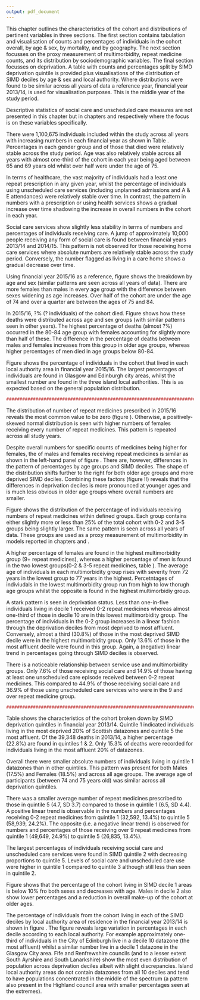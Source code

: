 ```yaml
---
output: pdf_document
---
```


\chapter{Results - Descriptive statistics}\label{ch:results-1}
\thispagestyle{empty}

This chapter outlines the characteristics of the cohort and distributions of pertinent variables in three sections. The first section contains tabulation and visualisation of counts and percentages of individuals in the cohort overall, by age & sex, by mortality, and by geography.  The next section focusses on the proxy measurement of multimorbidity, repeat medicine counts, and its distribution by sociodemographic variables. The final section focusses on deprivation. A table with counts and percentages split by SIMD deprivation quintile is provided plus visualisations of the distribution of SIMD deciles by age & sex and local authority. Where distributions were found to be similar across all years of data a reference year, financial year 2013/14, is used for visualisation purposes. This is the middle year of the study period. 

Descriptive statistics of social care and unscheduled care measures are not presented in this chapter but in chapters \ref{ch:res2} and \ref{ch:res-3} respectively where the focus is on these variables specifically. 

\section{Age, sex, mortality, and geography}\label{sec:results1-descr}

\subsection{Participants}\label{subsec:results1-particp}

\begin{table}[h]
\centering
\resizebox{\textwidth}{!}{%
\begin{threeparttable}
\begin{tabular}{@{}llrrrrr@{}}
\toprule
\textbf{Variable} & \textbf{Value} & \textbf{2011/12} & \textbf{2012/13} & \textbf{2013/14} & \textbf{2014/15} & \textbf{2015/16} \\ \midrule
\textbf{N in cohort} &  & 870896 & 895100 & 908295 & 920639 & 924325 \\
\textbf{N died} &  & 35870 (4.1) & 41701 (4.7) & 39348 (4.3) & 42365 (4.6) & 37992 (4.1) \\
\textbf{Sex} & Male & 382585 (43.9) & 395922 (44.2) & 404480 (44.5) & 412115 (44.8) & 415953 (45.0) \\
\textbf{} & Female & 488311 (56.1) & 499178 (55.8) & 503815 (55.5) & 508524 (55.2) & 508372 (55.0) \\
\textbf{Age (years)} & Mean (SD) & 74.8 (7.4) & 74.7 (7.4) & 74.7 (7.4) & 74.7 (7.4) & 74.7 (7.4) \\
\textbf{Age group (years)} & 65-69 & 256761 (29.5) & 269042 (30.1) & 274946 (30.3) & 278705 (30.3) & 282554 (30.6) \\
\textbf{} & 70-74 & 206129 (23.7) & 208829 (23.3) & 211466 (23.3) & 214387 (23.3) & 215897 (23.4) \\
\textbf{} & 75-79 & 170452 (19.6) & 173474 (19.4) & 175400 (19.3) & 176745 (19.2) & 175279 (19.0) \\
\textbf{} & 80-84 & 124677 (14.3) & 127606 (14.3) & 128500 (14.1) & 130151 (14.1) & 130131 (14.1) \\
\textbf{} & 85-89 & 73698 (8.5) & 74937 (8.4) & 75990 (8.4) & 77619 (8.4) & 77699 (8.4) \\
\textbf{} & 90-94 & 30732 (3.5) & 32711 (3.7) & 33710 (3.7) & 34150 (3.7) & 33432 (3.6) \\
\textbf{} & 95 plus & 8447 (1.0) & 8501 (0.9) & 8283 (0.9) & 8882 (1.0) & 9333 (1.0) \\
\textbf{N with  \textgreater{}=1 repeat medicine} &  & 775627 (89.1) & 795495 (88.9) & 807924 (88.9) & 818667 (88.9) & 821813 (88.9) \\
\textbf{Receiving social care} &  & 89769 (10.3) & 99111 (11.1) & 98361 (10.8) & 125619 (13.6) & 125367 (13.6) \\
\textbf{Receiving home care} &  & 41642 (4.8) & 42149 (4.7) & 42746 (4.7) & 42232 (4.6) & 41172 (4.5) \\
\textbf{Resident in care home} &  & 36513 (4.4) & 33292 (4.0) & 31397 (3.7) & 29089 (3.3) & 28136 (3.2) \\
\textbf{\textgreater{}= 1 USC episode} &  & 259137 (29.8) & 272574 (30.5) & 270872 (29.8) & 289504 (31.4) & 285013 (30.8) \\
\textbf{\textgreater{}=1 hospital admission} &  & 133153 (15.3) & 141868 (15.8) & 141745 (15.6) & 147757 (16.0) & 145741 (15.8) \\
\textbf{\textgreater{}=1 A \& E attendance} &  & 172747 (19.8) & 181728 (20.3) & 184100 (20.3) & 190563 (20.7) & 185736 (20.1) \\ \bottomrule
\end{tabular}%
\begin{tablenotes}
\item All values n(\%) unless otherwise stated 
\item \emph{Column}-wise percentages within grouped variables
\end{tablenotes}
\end{threeparttable}%
}
\caption{Characteristics of study population}
\label{tab:results1-cohorttab}
\end{table}

There were 1,100,675 individuals included within the study across all years with increasing numbers in each financial year as shown in Table \ref{tab:results1-cohorttab}.  Percentages in each gender group and of those that died were relatively stable across the study period. Age was also relatively stable across all years with almost one-third of the cohort in each year being aged between 65 and 69 years old whilst over half were under the age of 75. 

In terms of healthcare, the vast majority of individuals had a least one repeat prescription in any given year, whilst the percentage of individuals using unscheduled care services (including unplanned admissions and A & E attendances) were relatively stable over time. In contrast, the pattern in \emph{absoloute} numbers with a prescription or using health services shows a gradual increase over time shadowing the increase in overall numbers in the cohort in each year.  

Social care services show slightly less stability in terms of numbers and percentages of individuals receiving care. A jump of approximately 10,000 people receiving any form of social care is found between financial years 2013/14 and 2014/15. This pattern is not observed for those receiving home care services where absolute numbers are relatively stable across the study period. Conversely, the number flagged as living in a care home shows a gradual decrease over time.   

\FloatBarrier
\subsection{Age and sex}\label{subsec:results1-age-sex}

\begin{figure}[]
  \centering
    \includegraphics{figures/chapter-results-1/02_age_sex_plot.png}
    \caption{Age and sex distribution. N = ?}
    \label{fig:results1-age-sex}
\end{figure}

Using financial year 2015/16 as a reference, figure \ref{fig:results1-age-sex} shows the breakdown by age and sex (similar patterns are seen across all years of data). There are more females than males in every age group with the difference between sexes widening as age increases. Over half of the cohort are under the age of 74 and over a quarter are between the ages of 75 and 84. 

\FloatBarrier
\subsection{Mortality}\label{subsec:results1-mortality}

\begin{figure}[h]
  \centering
    \includegraphics{figures/chapter-results-1/03_deaths_plot.png}
    \caption{Mortality. N = 39,348}
    \label{fig:results1-mortality}
\end{figure}

In 2015/16, ?% (? individuals) of the cohort died. Figure \ref{fig:results1-mortality} shows how these deaths were distributed across age and sex groups (with similar patterns seen in other years). The highest percentage of deaths (almost ?%) occurred in the 80-84 age group with females accounting for slightly more than half of these. The difference in the percentage of deaths between males and females increases from this group in older age groups, whereas higher percentages of men died in age groups below 80-84.


\FloatBarrier
\subsection{Local authorities}\label{subsec:results1-la}

Figure \ref{fig:results1-la} shows the percentage of individuals in the cohort that lived in each local authority area in financial year 2015/16. The largest percentages of individuals are found in Glasgow and Edinburgh city areas, whilst the smallest number are found in the three island local authorities. This is as expected based on the general population distribution. 

\begin{figure}[h]
  \centering
    \includegraphics{figures/chapter-results-1/04_la_count.png}
    \caption{Distribution of cohort by local authority. N = 908,295}
    \label{fig:results1-la}
\end{figure}

```r
##################################################################################################
```
\FloatBarrier
\section{Repeat medicines}\label{sec:results1-mm-meds}
\subsection{Distribution by sex}\label{subsec:results1-meds-sex}

The distribution of number of repeat medicines prescribed in 2015/16 reveals the most common value to be zero (figure \ref{fig:results1-meds-hist}). Otherwise, a positively-skewed normal distribution is seen with higher numbers of females receiving every number of repeat medicines. This pattern is repeated across all study years.     

\begin{figure}[h]
  \centering
    \includegraphics{figures/chapter-results-1/10_total_meds_hist_2.png}
    \caption{Number of individuals receiving specific counts of repeat medicines. N = 908,295}
    \label{fig:results1-meds-hist}
\end{figure}

\FloatBarrier
\subsection{Percentage by sex, age group, and deprivation}\label{subsec:results1-meds-age}

\begin{figure}[h]
  \centering
    \includegraphics{figures/chapter-results-1/12_meds_age_count_plot.png}
    \caption{Repeat medicine proportion by age group}
    \label{fig:results1-meds-age-grp}
\end{figure}

Despite overall numbers for specific counts of medicines being higher for females, the \emph{percentage} of males and females receiving repeat medicines is similar as shown in the left-hand panel of figure \ref{fig:results1-meds-age-grp}. There are, however, differences in the pattern of percentages by age groups and SIMD deciles. The shape of the distribution shifts further to the right for both older age groups and more deprived SIMD deciles. Combining these factors (figure !!) reveals that the differences in deprivation deciles is more pronounced at younger ages and is much less obvious in older age groups where overall numbers are smaller.    

\begin{figure}[h]
  \centering
    \includegraphics{figures/chapter-results-1/11_meds_simd_count_plot.png}
    \caption{Repeat medicine proportion by SIMD decile}
    \label{fig:results1-meds-simd}
\end{figure}

\FloatBarrier
\subsection{Multimorbidity (repeat medicine) groups}\label{subsec:results1-meds}

\begin{figure}[h]
  \centering
    \includegraphics{figures/chapter-results-1/08_pis_group_plot.png}
    \caption{Distribution of repeat medicines by group (labelling needs changed)}
    \label{fig:results1-meds-grp}
\end{figure}

Figure \ref{fig:results1-meds-grp} shows the distribution of the percentage of individuals receiving numbers of repeat medicines within defined groups. Each group contains either slightly more or less than 25% of the total cohort with 0-2 and 3-5 groups being slightly larger. The same pattern is seen across all years of data. These groups are used as a proxy measurement of multimorbidity in models reported in chapters \ref{ch:res2} and \ref{ch:res-3}. 

\begin{table}[]
\centering
\resizebox{\textwidth}{!}{%
\begin{threeparttable}
\begin{tabular}{@{}llrrrrr@{}}
\toprule
\textbf{Variable} & \textbf{Value} & \textbf{\begin{tabular}[c]{@{}r@{}}Repeat Meds:\\ 0-2\end{tabular}} & \textbf{\begin{tabular}[c]{@{}r@{}}Repeat Meds:\\ 3-5\end{tabular}} & \textbf{\begin{tabular}[c]{@{}r@{}}Repeat Meds:\\ 6-8\end{tabular}} & \textbf{\begin{tabular}[c]{@{}r@{}}Repeat Meds:\\ 9 plus\end{tabular}} & \textbf{Total} \\ \midrule
\textbf{Sex} & Male & 114587 (28.3) & 116021 (28.7) & 92542 (22.9) & 81330 (20.1) & 404480 \\
\textbf{} & Female & 128812 (25.6) & 139958 (27.8) & 116708 (23.2) & 118337 (23.5) & 503815 \\
\textbf{Mortality} & Dead & 11033 (28.0) & 9163 (23.3) & 8145 (20.7) & 11007 (28.0) & 39348 \\
\textbf{} & Alive & 232366 (26.7) & 246816 (28.4) & 201105 (23.1) & 188660 (21.7) & 868947 \\
\textbf{Age} & Mean (SD) & 71.9 (6.5) & 74.4 (7.3) & 76.2 (7.6) & 76.9 (7.5) &  \\
\textbf{Age grop} & 65-69 & 109385 (39.8) & 79387 (28.9) & 47733 (17.4) & 38441 (14.0) & 274946 \\
\textbf{} & 70-74 & 60865 (28.8) & 62884 (29.7) & 46143 (21.8) & 41574 (19.7) & 211466 \\
\textbf{} & 75-79 & 35600 (20.3) & 49618 (28.3) & 45250 (25.8) & 44932 (25.6) & 175400 \\
\textbf{} & 80-84 & 20506 (16.0) & 34127 (26.6) & 35731 (27.8) & 38136 (29.7) & 128500 \\
\textbf{} & 85-89 & 10772 (14.2) & 19150 (25.2) & 22039 (29.0) & 24029 (31.6) & 75990 \\
\textbf{} & 90-94 & 4745 (14.1) & 8582 (25.5) & 9972 (29.6) & 10411 (30.9) & 33710 \\
\textbf{} & 95 plus & 1526 (18.4) & 2231 (26.9) & 2382 (28.8) & 2144 (25.9) & 8283 \\
\textbf{SIMD decile} & 1 & 15032 (19.1) & 19109 (24.3) & 19726 (25.1) & 24730 (31.5) & 78597 \\
\textbf{} & 2 & 17560 (20.5) & 21864 (25.5) & 21378 (24.9) & 24919 (29.1) & 85721 \\
\textbf{} & 3 & 20158 (21.2) & 25362 (26.7) & 23823 (25.0) & 25786 (27.1) & 95129 \\
\textbf{} & 4 & 22929 (23.8) & 26458 (27.5) & 23302 (24.2) & 23519 (24.4) & 96208 \\
\textbf{} & 5 & 25318 (26.0) & 27504 (28.3) & 22736 (23.4) & 21673 (22.3) & 97231 \\
\textbf{} & 6 & 28038 (28.8) & 28081 (28.8) & 21909 (22.5) & 19462 (20.0) & 97490 \\
\textbf{} & 7 & 28107 (30.4) & 27125 (29.3) & 20247 (21.9) & 17025 (18.4) & 92504 \\
\textbf{} & 8 & 27318 (30.9) & 26338 (29.8) & 19155 (21.6) & 15718 (17.8) & 88529 \\
\textbf{} & 9 & 28098 (31.7) & 27041 (30.5) & 18956 (21.4) & 14465 (16.3) & 88560 \\
\textbf{} & 10 & 30841 (34.9) & 27097 (30.7) & 18018 (20.4) & 12370 (14.0) & 88326 \\
\textbf{Any form of social care} & No Social Care & 235947 (29.1) & 236930 (29.3) & 181564 (22.4) & 155493 (19.2) & 809934 \\
\textbf{} & Social Care & 7452 (7.6) & 19049 (19.4) & 27686 (28.1) & 44174 (44.9) & 98361 \\
\textbf{Any USC episode} & No USC & 203026 (31.9) & 195075 (30.6) & 139718 (21.9) & 99604 (15.6) & 637423 \\
\textbf{} & USC & 40373 (14.9) & 60904 (22.5) & 69532 (25.7) & 100063 (36.9) & 270872 \\ \bottomrule
\end{tabular}%
\begin{tablenotes}
\item All values n(\%) unless otherwise stated 
\item \emph{Row}-wise percentages within grouped variables
\end{tablenotes}
\end{threeparttable}%
}
\caption{Cohort 2013/14 by Multimorbidity (repeat medicine) groups}
\label{tab:res1-mmgroups}
\end{table}


A higher percentage of females are found in the highest multimorbidity group (9+ repeat medicines), whereas a higher percentage of men is found in the two lowest groups(0-2 & 3-5 repeat medicines, table \ref{tab:res1-mmgroups}). The average age of individuals in each multimorbidity group rises with severity from 72 years in the lowest group to 77 years in the highest. Percetntages of indiviudals in the lowest multimorbidity group run from high to low thorugh age groups whilst the opposite is found in the highest multimorbidiy group.   

A stark pattern is seen in deprivation status. Less than one-in-five individuals living in decile 1 received 0-2 repeat medicines whereas almost one-third of those in decile 10 are in this lowest multimorbidity group. The percentage of individuals in the 0-2 group increases in a linear fashion through the deprivation deciles from most deprived to most affluent. Conversely, almost a third (30.8%) of those in the most deprived SIMD decile were in the highest multimorbidity group. Only 13.6% of those in the most affluent decile were found in this group. Again, a (negative) linear trend in percentages going through SIMD deciles is observed. 

There is a noticeable relationship between service use and multimorbidity groups. Only 7.6% of those receiving social care and 14.9% of those having at least one unscheduled care episode received between 0-2 repeat medicines. This compared to 44.9% of those receiving social care and 36.9% of those using unscheduled care services who were in the 9 and over repeat medicine group. 

```r
##################################################################################################
```

\FloatBarrier
\section{Deprivation}\label{sec:results1-deprivation}


\subsection{Participants}\label{subsec:dep-parps}

\begin{table}[h]
\centering
\resizebox{\textwidth}{!}{%
\begin{threeparttable}
\begin{tabular}{@{}llrrrrrr@{}}
\toprule
\textbf{Variable} & \textbf{Value} & \textbf{\begin{tabular}[c]{@{}r@{}}Quintile 1\\ (most deprived) \end{tabular}} & \textbf{Quintile 2} & \textbf{Quintile 3} & \textbf{Quintile 4} & \textbf{\begin{tabular}[c]{@{}r@{}}Quintile 5\\ (most affluent) \end{tabular}} & \textbf{Total} \\ \midrule
\textbf{Mortality} & Died & 8959 (22.8) & 8962 (22.8) & 8349 (21.2) & 7046 (17.9) & 6032 (15.3) & 39348 \\
\textbf{Sex} & Male & 70907 (17.5) & 83011 (20.5) & 87587 (21.7) & 82626 (20.4) & 80349 (19.9) & 404480 \\
\textbf{} & Female & 93411 (18.5) & 108326 (21.5) & 107134 (21.3) & 98407 (19.5) & 96537 (19.2) & 503815 \\
\textbf{Age} & Mean (SD) & 74.7 (7.3) & 74.9 (7.4) & 74.6 (7.4) & 74.5 (7.5) & 74.6 (7.5) &  \\
\textbf{Age group} & 65-69 & 47882 (17.4) & 55306 (20.1) & 59210 (21.5) & 57137 (20.8) & 55411 (20.2) & 274946 \\
\textbf{} & 70-74 & 38889 (18.4) & 44234 (20.9) & 45917 (21.7) & 42256 (20.0) & 40170 (19.0) & 211466 \\
\textbf{} & 75-79 & 32993 (18.8) & 38296 (21.8) & 37087 (21.1) & 33792 (19.3) & 33232 (18.9) & 175400 \\
\textbf{} & 80-84 & 24116 (18.8) & 28154 (21.9) & 27036 (21.0) & 24593 (19.1) & 24601 (19.1) & 128500 \\
\textbf{} & 85-89 & 13441 (17.7) & 16486 (21.7) & 16187 (21.3) & 14771 (19.4) & 15105 (19.9) & 75990 \\
\textbf{} & 90-94 & 5662 (16.8) & 7211 (21.4) & 7453 (22.1) & 6728 (20.0) & 6656 (19.7) & 33710 \\
\textbf{} & 95 plus & 1335 (16.1) & 1650 (19.9) & 1831 (22.1) & 1756 (21.2) & 1711 (20.7) & 8283 \\
\textbf{Total repeat medicines} & Mean (SD) & 6.5 (4.4) & 6 (4.2) & 5.4 (4.1) & 5 (3.9) & 4.7 (3.7) &  \\
\textbf{Medicines group} & 0-2 & 32592 (13.4) & 43087 (17.7) & 53356 (21.9) & 55425 (22.8) & 58939 (24.2) & 243399 \\
\textbf{} & 3-5 & 40973 (16.0) & 51820 (20.2) & 55585 (21.7) & 53463 (20.9) & 54138 (21.1) & 255979 \\
\textbf{} & 6-8 & 41104 (19.6) & 47125 (22.5) & 44645 (21.3) & 39402 (18.8) & 36974 (17.7) & 209250 \\
\textbf{} & over 9 & 49649 (24.9) & 49305 (24.7) & 41135 (20.6) & 32743 (16.4) & 26835 (13.4) & 199667 \\
\textbf{Receiving social care} &  & 23633 (24.0) & 25467 (25.9) & 20380 (20.7) & 15749 (16.0) & 13132 (13.4) & 98361 \\
\textbf{Receiving home care} &  & 10206 (23.9) & 11145 (26.1) & 8843 (20.7) & 6920 (16.2) & 5632 (13.2) & 42746 \\
\textbf{\textgreater{}=1 episode USC} &  & 58410 (21.6) & 61517 (22.7) & 55668 (20.6) & 49048 (18.1) & 46229 (17.1) & 270872 \\
\textbf{\textgreater{}=1 hospital admission} &  & 32936 (23.2) & 33390 (23.6) & 29349 (20.7) & 24360 (17.2) & 21710 (15.3) & 141745 \\
\textbf{\textgreater{}=1 A \& E episode} &  & 42587 (23.1) & 43166 (23.4) & 36376 (19.8) & 31184 (16.9) & 30787 (16.7) & 184100 \\ \bottomrule
\end{tabular}%
\begin{tablenotes}
\item All values n(\%) unless otherwise stated 
\item \emph{Row}-wise percentages within grouped variables
\end{tablenotes}
\end{threeparttable}%
}
\caption{Characteristics of study population by deprivation quintile 2013/14. N = 908,295}
\label{tab:results1-deprivation}
\end{table}

Table \ref{tab:results1-deprivation} shows the characteristics of the cohort broken down by SIMD deprivation quintiles in financial year 2013/14. Quintile 1 indicated individuals living in the most deprived 20% of Scottish datazones and quintile 5 the most affluent. Of the 39,348 deaths in 2013/14, a higher percentage (22.8%) are found in quintiles 1 & 2. Only 15.3% of deaths were recorded for individuals living in the most affluent 20% of datazones. 

Overall there were smaller absolute numbers of individuals living in quintile 1 datazones than in other quintiles. This pattern was present for both Males (17.5%) and Females (18.5%) and across all age groups. The average age of participants (between 74 and 75 years old) was similar across all deprivation quintiles. 

There was a smaller average number of repeat medicines prescribed to those in quintile 5 (4.7, SD 3.7) compared to those in quintile 1 (6.5, SD 4.4). A positive linear trend is observable in the numbers and percentages receiving 0-2 repeat medicines from quintile 1 (32,592, 13.4%) to quintile 5 (58,939, 24.2%). The opposite (i.e. a negative linear trend) is observed for numbers and percentages of those receiving over 9 repeat medicines from quintile 1 (49,649, 24.9%) to quintile 5 (26,835, 13.4%). 

The largest percentages of individuals receiving social care and unscheduled care services were found in SIMD quintile 2 with decreasing proportions to quintile 5. Levels of social care and unscheduled care use were higher in quintile 1 compared to quintile 3 although still less than seen in quintile 2. 

\FloatBarrier
\subsection{Deprivation by age and sex}\label{subsec:dep-agesex}

\begin{figure}[h]
  \centering
    \includegraphics{figures/chapter-results-1/age_sex_simd_plot.png}
    \caption{Breakdown of population by age group, sex, and SIMD decile (Decile 1 - most deprived)}
    \label{fig:results1-age_simd}
\end{figure}

Figure \ref{fig:results1-age_simd} shows that the percentage of the cohort living in SIMD decile 1 areas is below 10% fro both sexes and decreases with age. Males in decile 2 also show lower percentages and a reduction in overall make-up of the cohort at older ages.  

\FloatBarrier
\subsection{Deprivation by local authority}\label{subsec:dep-la}

The percentage of individuals from the cohort living in each of the SIMD deciles by local authority area of residence in the financial year 2013/14 is shown in figure \ref{fig:results1-la-simd}. The figure reveals large variation in percentages in each decile according to each local authority. For example approximately one-third of individuals in the City of Edinburgh live in a decile 10 datazone (the most affluent) whilst a similar number live in a decile 1 datazone in the Glasgow City area. Fife and Renfrewshire councils (and to a lesser extent South Ayrshire and South Lanarkshire) show the most even distribution of population across deprivation deciles albeit with slight discrepancies. Island local authority areas do not contain datazones from all 10 deciles and tend to have populations concentrated in the middle of the spectrum (a pattern also present in the Highland council area with smaller percentages seen at the extremes).    

\begin{figure}[h]
  \centering
    \includegraphics{figures/chapter-results-1/05_simd_la.png}
    \caption{Distribution of cohort by local authority and SIMD decile (Decile 1 - most deprived)}
    \label{fig:results1-la-simd}
\end{figure}


